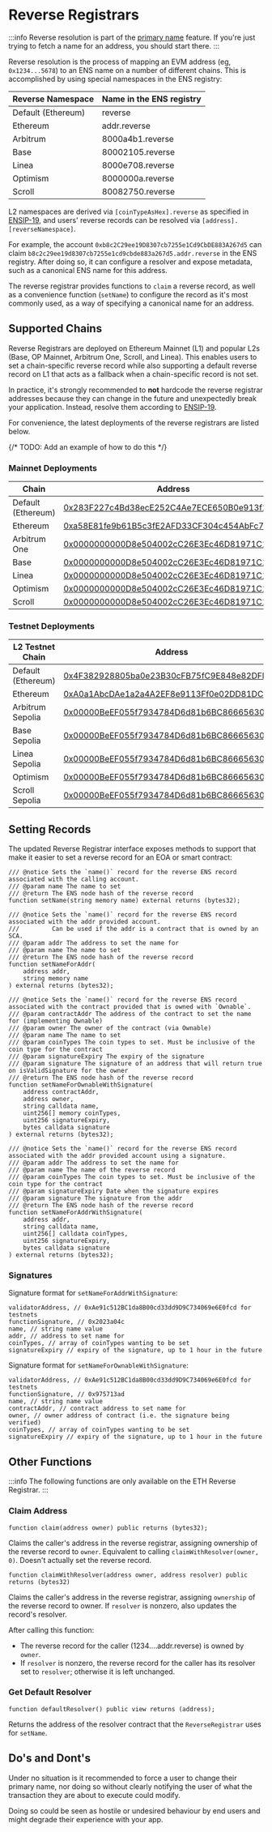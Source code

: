 # Reverse Registrars

:::info
Reverse resolution is part of the [primary name](/web/reverse) feature. If you're just trying to fetch a name for an address, you should start there.
:::

Reverse resolution is the process of mapping an EVM address (eg, `0x1234...5678`) to an ENS name on a number of different chains. This is accomplished by using special namespaces in the ENS registry:

| Reverse Namespace  | Name in the ENS registry |
| ------------------ | ------------------------ |
| Default (Ethereum) | reverse                  |
| Ethereum           | addr.reverse             |
| Arbitrum           | 8000a4b1.reverse         |
| Base               | 80002105.reverse         |
| Linea              | 8000e708.reverse         |
| Optimism           | 8000000a.reverse         |
| Scroll             | 80082750.reverse         |

L2 namespaces are derived via `[coinTypeAsHex].reverse` as specified in [ENSIP-19](/ensip/19/), and users' reverse records can be resolved via `[address].[reverseNamespace]`.

For example, the account `0xb8c2C29ee19D8307cb7255e1Cd9CbDE883A267d5` can claim `b8c2c29ee19d8307cb7255e1cd9cbde883a267d5.addr.reverse` in the ENS registry. After doing so, it can configure a resolver and expose metadata, such as a canonical ENS name for this address.

The reverse registrar provides functions to `claim` a reverse record,
as well as a convenience function (`setName`) to configure the record as it's most commonly used, as a way of specifying a canonical name for an address.

## Supported Chains

Reverse Registrars are deployed on Ethereum Mainnet (L1) and popular L2s (Base, OP Mainnet, Arbitrum One, Scroll, and Linea). This enables users to set a chain-specific reverse record while also supporting a default reverse record on L1 that acts as a fallback when a chain-specific record is not set.

In practice, it's strongly recommended to **not** hardcode the reverse registrar addresses because they can change in the future and unexpectedly break your application. Instead, resolve them according to [ENSIP-19](/ensip/19).

For convenience, the latest deployments of the reverse registrars are listed below.

{/* TODO: Add an example of how to do this */}

### Mainnet Deployments

| Chain              | Address                                                                                                                          |
| ------------------ | -------------------------------------------------------------------------------------------------------------------------------- |
| Default (Ethereum) | [0x283F227c4Bd38ecE252C4Ae7ECE650B0e913f1f9](https://etherscan.io/address/0x283F227c4Bd38ecE252C4Ae7ECE650B0e913f1f9)            |
| Ethereum           | [0xa58E81fe9b61B5c3fE2AFD33CF304c454AbFc7Cb](https://etherscan.io/address/0xa58E81fe9b61B5c3fE2AFD33CF304c454AbFc7Cb)            |
| Arbitrum One       | [0x0000000000D8e504002cC26E3Ec46D81971C1664](https://arbiscan.io/address/0x0000000000D8e504002cC26E3Ec46D81971C1664)             |
| Base               | [0x0000000000D8e504002cC26E3Ec46D81971C1664](https://basescan.org/address/0x0000000000D8e504002cC26E3Ec46D81971C1664)            |
| Linea              | [0x0000000000D8e504002cC26E3Ec46D81971C1664](https://lineascan.build/address/0x0000000000D8e504002cC26E3Ec46D81971C1664)         |
| Optimism           | [0x0000000000D8e504002cC26E3Ec46D81971C1664](https://optimistic.etherscan.io/address/0x0000000000D8e504002cC26E3Ec46D81971C1664) |
| Scroll             | [0x0000000000D8e504002cC26E3Ec46D81971C1664](https://scrollscan.com/address/0x0000000000D8e504002cC26E3Ec46D81971C1664)          |

### Testnet Deployments

| L2 Testnet Chain   | Address                                                                                                                                        |
| ------------------ | ---------------------------------------------------------------------------------------------------------------------------------------------- |
| Default (Ethereum) | [0x4F382928805ba0e23B30cFB75fC9E848e82DFD47](https://sepolia.etherscan.io/address/0x4F382928805ba0e23B30cFB75fC9E848e82DFD47)                  |
| Ethereum           | [0xA0a1AbcDAe1a2a4A2EF8e9113Ff0e02DD81DC0C6](https://sepolia.etherscan.io/address/0xA0a1AbcDAe1a2a4A2EF8e9113Ff0e02DD81DC0C6)                  |
| Arbitrum Sepolia   | [0x00000BeEF055f7934784D6d81b6BC86665630dbA](https://sepolia.arbiscan.io/address/0x00000BeEF055f7934784D6d81b6BC86665630dbA)                   |
| Base Sepolia       | [0x00000BeEF055f7934784D6d81b6BC86665630dbA](https://sepolia.basescan.org/address/0x00000BeEF055f7934784D6d81b6BC86665630dbA)                  |
| Linea Sepolia      | [0x00000BeEF055f7934784D6d81b6BC86665630dbA](https://sepolia.lineascan.build/address/0x00000BeEF055f7934784D6d81b6BC86665630dbA)               |
| Optimism           | [0x00000BeEF055f7934784D6d81b6BC86665630dbA](https://sepolia-optimism.etherscan.io/address/address/0x00000BeEF055f7934784D6d81b6BC86665630dbA) |
| Scroll Sepolia     | [0x00000BeEF055f7934784D6d81b6BC86665630dbA](https://sepolia.scrollscan.com/address/0x00000BeEF055f7934784D6d81b6BC86665630dbA)                |

## Setting Records

The updated Reverse Registrar interface exposes methods to support that make it easier to set a reverse record for an EOA or smart contract:

```solidity
/// @notice Sets the `name()` record for the reverse ENS record associated with the calling account.
/// @param name The name to set
/// @return The ENS node hash of the reverse record
function setName(string memory name) external returns (bytes32);

/// @notice Sets the `name()` record for the reverse ENS record associated with the addr provided account.
///         Can be used if the addr is a contract that is owned by an SCA.
/// @param addr The address to set the name for
/// @param name The name to set
/// @return The ENS node hash of the reverse record
function setNameForAddr(
    address addr,
    string memory name
) external returns (bytes32);

/// @notice Sets the `name()` record for the reverse ENS record associated with the contract provided that is owned with `Ownable`.
/// @param contractAddr The address of the contract to set the name for (implementing Ownable)
/// @param owner The owner of the contract (via Ownable)
/// @param name The name to set
/// @param coinTypes The coin types to set. Must be inclusive of the coin type for the contract
/// @param signatureExpiry The expiry of the signature
/// @param signature The signature of an address that will return true on isValidSignature for the owner
/// @return The ENS node hash of the reverse record
function setNameForOwnableWithSignature(
    address contractAddr,
    address owner,
    string calldata name,
    uint256[] memory coinTypes,
    uint256 signatureExpiry,
    bytes calldata signature
) external returns (bytes32);

/// @notice Sets the `name()` record for the reverse ENS record associated with the addr provided account using a signature.
/// @param addr The address to set the name for
/// @param name The name of the reverse record
/// @param coinTypes The coin types to set. Must be inclusive of the coin type for the contract
/// @param signatureExpiry Date when the signature expires
/// @param signature The signature from the addr
/// @return The ENS node hash of the reverse record
function setNameForAddrWithSignature(
    address addr,
    string calldata name,
    uint256[] calldata coinTypes,
    uint256 signatureExpiry,
    bytes calldata signature
) external returns (bytes32);
```

### Signatures

Signature format for `setNameForAddrWithSignature`:

```
validatorAddress, // 0xAe91c512BC1da8B00cd33dd9D9C734069e6E0fcd for testnets
functionSignature, // 0x2023a04c
name, // string name value
addr, // address to set name for
coinTypes, // array of coinTypes wanting to be set
signatureExpiry // expiry of the signature, up to 1 hour in the future
```

Signature format for `setNameForOwnableWithSignature`:

```
validatorAddress, // 0xAe91c512BC1da8B00cd33dd9D9C734069e6E0fcd for testnets
functionSignature, // 0x975713ad
name, // string name value
contractAddr, // contract address to set name for
owner, // owner address of contract (i.e. the signature being verified)
coinTypes, // array of coinTypes wanting to be set
signatureExpiry // expiry of the signature, up to 1 hour in the future
```

## Other Functions

:::info
The following functions are only available on the ETH Reverse Registrar.
:::

### Claim Address

```solidity
function claim(address owner) public returns (bytes32);
```

Claims the caller's address in the reverse registrar, assigning ownership of the reverse record to `owner`. Equivalent to calling `claimWithResolver(owner, 0)`. Doesn't actually set the reverse record.

```solidity
function claimWithResolver(address owner, address resolver) public returns (bytes32)
```

Claims the caller's address in the reverse registrar, assigning `ownership` of the reverse record to owner. If `resolver` is nonzero, also updates the record's resolver.

After calling this function:

- The reverse record for the caller (1234....addr.reverse) is owned by `owner`.
- If `resolver` is nonzero, the reverse record for the caller has its resolver set to `resolver`; otherwise it is left unchanged.

### Get Default Resolver

```solidity
function defaultResolver() public view returns (address);
```

Returns the address of the resolver contract that the `ReverseRegistrar` uses for `setName`.

## Do's and Dont's

Under no situation is it recommended to force a user to change their primary name, nor doing so without clearly notifying the user of what the transaction they are about to execute could modify.

Doing so could be seen as hostile or undesired behaviour by end users and might degrade their experience with your app.
